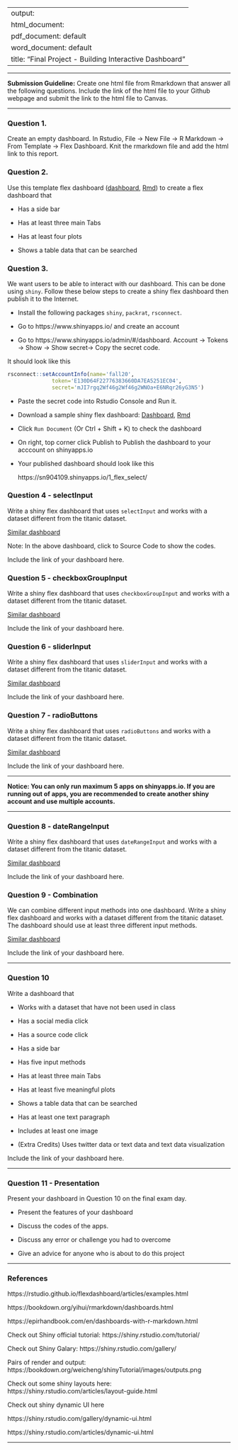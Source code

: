 
---
output: 
  html_document:
  pdf_document: default
  word_document: default
title: "Final Project - Building Interactive Dashboard"
---

-------

**Submission Guideline:**  Create one html file from Rmarkdown that answer all the following questions. Include the link of the html file to your Github webpage and submit the link to the html file to Canvas. 

-------

### Question 1. 

Create an empty dashboard. In Rstudio, File -> New File -> R Markdown -> From Template -> Flex Dashboard. Knit the rmarkdown file and add the html link to this report. 

### Question 2. 

Use this template flex dashboard ([dashboard](https://bryantstats.github.io/math421/final/flex_template.html), [Rmd](https://bryantstats.github.io/math421/final/flex_template.Rmd))  to create a flex dashboard that

- Has a side bar

- Has at least three main Tabs

- Has at least four plots

- Shows a table data that can be searched


### Question 3. 

We want users to be able to interact with our dashboard.  This can be done using `shiny`. Follow these below steps to create a shiny flex dashboard then publish it to the Internet. 

- Install the following packages `shiny`, `packrat`, `rsconnect`. 

- Go to https://www.shinyapps.io/ and create an account 

- Go to https://www.shinyapps.io/admin/#/dashboard.  Account -> Tokens -> Show -> Show secret-> Copy the secret code. 

It should look like this


```r
rsconnect::setAccountInfo(name='fall20',
			  token='E130D64F22776383660DA7EA5251EC04',
			  secret='mJI7rgq2Wf46g2Wf46g2WNOa+E6NRqr26yG3N5')
```

- Paste the secret code into Rstudio Console and Run it. 

- Download a sample shiny flex dashboard: [Dashboard](https://sn904109.shinyapps.io/1_flex_select/), [Rmd](https://bryantstats.github.io/math421/final/1_flex_select.Rmd)

- Click `Run Document` (Or Ctrl + Shift + K) to check the dashboard

- On right, top corner click Publish to Publish the dashboard to your acccount on shinyapps.io

- Your published dashboard should look like this

    https://sn904109.shinyapps.io/1_flex_select/


### Question 4 - selectInput

Write a shiny flex dashboard that uses `selectInput` and works with a dataset different from the titanic dataset.  

[Similar dashboard](https://sn904109.shinyapps.io/1_flex_select/)

Note:  In the above dashboard, click to Source Code to show the codes. 

Include the link of your dashboard here. 

### Question 5 - checkboxGroupInput

Write a shiny flex dashboard that uses `checkboxGroupInput` and works with a dataset different from the titanic dataset.   

[Similar dashboard](https://sn904109.shinyapps.io/2_flex_checkbox/)

Include the link of your dashboard here. 

### Question 6 - sliderInput

Write a shiny flex dashboard that uses `sliderInput` and works with a dataset different from the titanic dataset.   

[Similar dashboard](https://sn904109.shinyapps.io/3_flex_slider/)

Include the link of your dashboard here. 

### Question 7 - radioButtons

Write a shiny flex dashboard that uses `radioButtons` and works with a dataset different from the titanic dataset.   

[Similar dashboard](https://sn904109.shinyapps.io/4_flex_radio/)

Include the link of your dashboard here. 

--- 

**Notice:  You can only run maximum 5 apps on shinyapps.io.  If you are running out of apps, you are recommended to create another shiny account and use multiple accounts.**

---

### Question 8 - dateRangeInput

Write a shiny flex dashboard that uses `dateRangeInput` and works with a dataset different from the titanic dataset.   

[Similar dashboard](https://sn904109.shinyapps.io/5_flex_date_range/)

Include the link of your dashboard here. 

### Question 9 - Combination

We can combine different input methods into one dashboard.  Write a shiny flex dashboard and works with a dataset different from the titanic dataset. The dashboard should use at least three different input methods.   

[Similar dashboard](https://snguyen4.shinyapps.io/6_flex_combine/)

Include the link of your dashboard here. 

-------

### Question 10

Write a dashboard that

- Works with a dataset that have not been used in class

- Has a social media click

- Has a source code click

- Has a side bar

- Has five input methods

- Has at least three main Tabs

- Has at least five meaningful plots

- Shows a table data that can be searched

- Has at least one text paragraph

- Includes at least one image

- (Extra Credits) Uses twitter data or text data and text data visualization

Include the link of your dashboard here. 

-------

### Question 11 - Presentation

Present your dashboard in Question 10 on the final exam day. 

- Present the features of your dashboard 

- Discuss the codes of the apps. 

- Discuss any error or challenge you had to overcome

- Give an advice for anyone who is about to do this project

-------

### References


https://rstudio.github.io/flexdashboard/articles/examples.html

https://bookdown.org/yihui/rmarkdown/dashboards.html

https://epirhandbook.com/en/dashboards-with-r-markdown.html

Check out Shiny official tutorial: https://shiny.rstudio.com/tutorial/

Check out Shiny Galary: https://shiny.rstudio.com/gallery/

Pairs of render and output: https://bookdown.org/weicheng/shinyTutorial/images/outputs.png

Check out some shiny layouts here: https://shiny.rstudio.com/articles/layout-guide.html

Check out shiny dynamic UI here

https://shiny.rstudio.com/gallery/dynamic-ui.html

https://shiny.rstudio.com/articles/dynamic-ui.html

-------